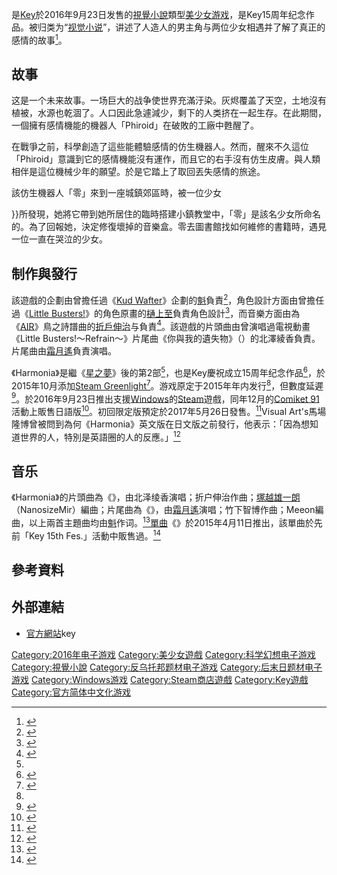 {{Infobox animanga/Headerofja
| 標題 = Harmonia 
| 圖像 = 
| 尺寸 = 
| 說明 = 
| 日文名稱 = ハルモニア
| 英文名稱 =
| 假名 =
| 羅馬字 =
| 類型 = [[奇幻|奇幻]]
}}
{{Infobox animanga/Game
| Title=
| Genre=[[視覺小說|視覺小說]]
| Plat= [[Windows|Windows]] Vista/7/8/10
| Engine=
| Dev= [[Key_(公司)|Key]]
| Pub= Key/Visual Arts
| Producer=
| Director=
| Scenario=中村綴、[[魁|魁]]
| CharacterDesign= [[樋上至|樋上至]]
| Sound=[[折戶伸治|折戶伸治]]、水月陵
| Play= 1
| Date= 2016年9月23日（英文）<br>2016年12月29日（日文）<br>2021年12月23日（中文）
| Rating= 全年齡
| End=
}}
{{Infobox animanga/Footerofja}}

{{Vgname|Harmonia|ja=ハルモニア}}是[[Key_(遊戲品牌)|Key]]於2016年9月23日发售的[[視覺小說|視覺小說]]類型[[美少女游戏|美少女游戏]]，是Key15周年纪念作品。被归类为“[[视觉小说|视觉小说]]”，讲述了人造人的男主角与两位少女相遇并了解了真正的感情的故事<ref name="Harmonia">{{cite web|url=http://key.visualarts.gr.jp/harmonia/|title=Harmonia|publisher=[[Key_(公司)|Key]]|accessdate=2015年10月2日|language=ja|archive-date=2016年9月22日|archive-url=https://web.archive.org/web/20160922192911/http://key.visualarts.gr.jp/harmonia/|dead-url=no}}</ref>。

==故事==
这是一个未来故事。一场巨大的战争使世界充滿汙染。灰烬覆盖了天空，土地沒有植被，水源也乾涸了。人口因此急遽減少，剩下的人类挤在一起生存。在此期間，一個擁有感情機能的機器人「Phiroid」在破敗的工廠中甦醒了。

在戰爭之前，科學創造了這些能體驗感情的仿生機器人。然而，醒來不久這位「Phiroid」意識到它的感情機能沒有運作，而且它的右手沒有仿生皮膚。與人類相伴是這位機械少年的願望。於是它踏上了取回丟失感情的旅途。

該仿生機器人「零」來到一座城鎮郊區時，被一位少女{{nihongo|汐奈|シオナ|聲優：[[水橋香織|水橋香織]]<ref name="characters">{{cite web|url=http://key.visualarts.gr.jp/harmonia/english.html#character|title=Harmonia {{!}} Characters|publisher=Key|accessdate=2017年8月3日|language=en|archive-date=2016年12月9日|archive-url=https://web.archive.org/web/20161209013117/http://key.visualarts.gr.jp/harmonia/english.html#character|dead-url=no}}</ref>}}所發現，她將它帶到她所居住的臨時搭建小鎮教堂中，「零」是該名少女所命名的。為了回報她，決定修復壞掉的音樂盒。零去圖書館找如何維修的書籍時，遇見一位一直在哭泣的少女{{nihongo|提比|ティピィ|聲優：[[久野美咲|久野美咲]]<ref name="characters"/>}}。

== 制作與發行 ==
該遊戲的企劃由曾擔任過《[[Kud_Wafter|Kud Wafter]]》企劃的[[魁|魁]]負責<ref>{{cite web |archiveurl=https://web.archive.org/web/20150626142714/http://erogamescape.ddo.jp/~ap2/ero/toukei_kaiseki/creater_allgame.php?creater=983 |archivedate=2015年6月26日 |url=http://erogamescape.ddo.jp/~ap2/ero/toukei_kaiseki/creater_allgame.php?creater=983 |script-title=ja:魁 |publisher={{lang|ja|ErogameScape -エロゲー批評空間-}} |language=ja |accessdate=2015年10月19日 |deadurl=yes }}</ref>，角色設計方面由曾擔任過《[[Little_Busters!|Little Busters!]]》的角色原畫的[[樋上至|樋上至]]負責角色設計<ref>{{cite web |archiveurl=https://web.archive.org/web/20150401075911/http://erogamescape.ddo.jp/~ap2/ero/toukei_kaiseki/creater.php?creater=621 |archivedate=2015年4月1日 |url=http://erogamescape.ddo.jp/~ap2/ero/toukei_kaiseki/creater.php?creater=621 |script-title=ja:樋上いたる |publisher={{lang|ja|ErogameScape -エロゲー批評空間-}} |language=ja |accessdate=2015年10月19日 |deadurl=yes }}</ref>，而音樂方面由為《[[AIR_(遊戲)|AIR]]》鳥之詩譜曲的[[折戶伸治|折戶伸治]]与負責<ref>{{cite web |archiveurl=https://web.archive.org/web/20150930053314/http://erogamescape.ddo.jp/~ap2/ero/toukei_kaiseki/creater.php?creater=939 |archivedate=2015年9月30日 |url=http://erogamescape.ddo.jp/~ap2/ero/toukei_kaiseki/creater.php?creater=939 |script-title=ja:折戸伸治(がんま) |publisher={{lang|ja|ErogameScape -エロゲー批評空間-}} |language=ja |accessdate=2015年10月19日 |deadurl=yes }}</ref>。該遊戲的片頭曲由曾演唱過電視動畫《Little Busters!～Refrain～》片尾曲《你與我的遺失物》（{{lang|ja|君とのなくしもの}}）的北澤綾香負責。片尾曲由[[霜月遙|霜月遙]]負責演唱。

《Harmonia》是繼《[[星之夢|星之夢]]》後的第2部{{tsl|ja|キネティックノベル|Kinetic Novel}}<ref name="le"/>，也是Key慶祝成立15周年纪念作品<ref>{{cite web|url=http://www.animenewsnetwork.com/news/2015-04-01/clannad-key-unveils-kinetic-novel-game-harmonia/.86603|script-title=en:Clannad's Key Unveils Kinetic Novel Game Harmonia|publisher=[[Anime_News_Network|Anime News Network]]|date=2015年4月1日|accessdate=2017年3月26日|language=en|archive-date=2017年2月13日|archive-url=https://web.archive.org/web/20170213003947/http://www.animenewsnetwork.com/news/2015-04-01/clannad-key-unveils-kinetic-novel-game-harmonia/.86603|dead-url=no}}</ref>，於2015年10月添加[[Steam|Steam Greenlight]]<ref name="ANN">{{cite web|url=http://www.animenewsnetwork.com/news/2015-10-24/visual-art-key-puts-harmonia-kinetic-novel-game-on-steam-greenlight/.94584|script-title=en:Visual Art's/Key Puts Harmonia Kinetic Novel Game on Steam Greenlight|publisher=Anime News Network|date=2015年10月24日|accessdate=2017年3月26日|language=en|archive-date=2017年2月4日|archive-url=https://web.archive.org/web/20170204143623/http://www.animenewsnetwork.com/news/2015-10-24/visual-art-key-puts-harmonia-kinetic-novel-game-on-steam-greenlight/.94584|dead-url=no}}</ref>。游戏原定于2015年年内发行<ref name="ANN"/>，但數度延遲<ref>{{cite web|url=http://www.animenewsnetwork.com/daily-briefs/2016-05-26/visual-art-key-harmonia-kinetic-novel-delayed-again/.102521|script-title=en:Visual Art's/Key's Harmonia Kinetic Novel Delayed Again|publisher=Anime News Network|date=2016年3月26日|accessdate=2017年3月26日|language=en|archive-date=2017年3月2日|archive-url=https://web.archive.org/web/20170302183801/http://www.animenewsnetwork.com/daily-briefs/2016-05-26/visual-art-key-harmonia-kinetic-novel-delayed-again/.102521|dead-url=no}}</ref>。於2016年9月23日推出支援[[Windows|Windows]]的[[Steam|Steam]]遊戲，同年12月的[[Comic_Market|Comiket 91]]活動上販售日語版<ref>{{cite web|url=http://c91.product.co.jp/|script-title=ja:ビジュアルアーツ C91特設サイト|accessdate=2017年3月28日|language=ja|deadurl=yes|archiveurl=https://web.archive.org/web/20170404205117/http://c91.product.co.jp/|archivedate=2017年4月4日}}</ref>。初回限定版預定於2017年5月26日發售。<ref name="le">{{cite web|url=http://key.visualarts.gr.jp/harmonia/#limited_edition|script-title=ja:『Harmonia』初回限定版|publisher=Key|accessdate=2017年3月26日|language=ja|archive-date=2016年9月22日|archive-url=https://web.archive.org/web/20160922192911/http://key.visualarts.gr.jp/harmonia/#limited_edition|dead-url=no}}</ref>Visual Art's馬場隆博曾被問到為何《Harmonia》英文版在日文版之前發行，他表示：「因為想知道世界的人，特別是英語圈的人的反應。」<ref>{{cite news|url=http://chicagoshimpo.com/e-community/16_0610_VisualArts_J.htm|script-title=ja:ファンタジー・ノベルの世界 インタビュー：馬場隆博さん、折戸伸治ん|accessdate=2017年3月26日|language=ja|quote=馬場：世界の方々、特に英語圏の方々の反応を先に知りたかったからです。|archive-date=2016年8月3日|archive-url=https://web.archive.org/web/20160803031211/http://chicagoshimpo.com/e-community/16_0610_VisualArts_J.htm|dead-url=no}}</ref>

== 音乐 ==
《Harmonia》的片頭曲為《{{lang|ja|届けたいメロディ}}》，由北泽绫香演唱；折户伸治作曲；[[塚越雄一朗|塚越雄一朗]]（NanosizeMir）編曲；片尾曲為《{{lang|ja|永遠とわの星へ}}》，由[[霜月遙|霜月遙]]演唱；竹下智博作曲；Meeon編曲，以上兩首主題曲均由[[魁|魁]]作词。<ref>{{cite web|url=http://key.visualarts.gr.jp/harmonia/common/image/cd_info_image.jpg|script-title=ja:armonia -ハルモニア-|publisher=Key|accessdate=2015年10月11日|language=ja|deadurl=yes|archiveurl=https://web.archive.org/web/20160305025456/http://key.visualarts.gr.jp/harmonia/common/image/cd_info_image.jpg|archivedate=2016年3月5日}}</ref>[[單曲|單曲]]《{{lang|ja|届けたいメロディ}}》於2015年4月11日推出，該單曲於先前「Key 15th Fes.」活動中販售過。<ref>{{cite web|url=http://key.soundslabel.com/discography.html?ksl0100/ksl0100|script-title=ja:『届けたいメロディ』|publisher=[[Key_Sounds_Label|Key Sounds Label]]|accessdate=2015年12月13日|language=ja|archive-date=2015年12月22日|archive-url=https://web.archive.org/web/20151222110726/http://key.soundslabel.com/discography.html?ksl0100%2Fksl0100|dead-url=no}}</ref>

== 參考資料 ==
{{Reflist}}

== 外部連結 ==
*[http://key.visualarts.gr.jp/harmonia/ 官方網站]{{Wayback|url=http://key.visualarts.gr.jp/harmonia/ |date=20160922192911 }}key{{ja icon}}

{{Key}}

[[Category:2016年电子游戏|Category:2016年电子游戏]]
[[Category:美少女遊戲|Category:美少女遊戲]]
[[Category:科学幻想电子游戏|Category:科学幻想电子游戏]]
[[Category:視覺小說|Category:視覺小說]]
[[Category:反乌托邦题材电子游戏|Category:反乌托邦题材电子游戏]]
[[Category:后末日题材电子游戏|Category:后末日题材电子游戏]]
[[Category:Windows游戏|Category:Windows游戏]]
[[Category:Steam商店遊戲|Category:Steam商店遊戲]]
[[Category:Key遊戲|Category:Key遊戲]]
[[Category:官方简体中文化游戏|Category:官方简体中文化游戏]]